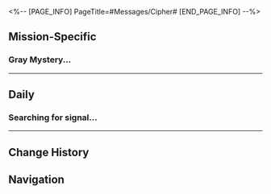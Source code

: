 <%-- [PAGE_INFO]
PageTitle=#Messages/Cipher#
[END_PAGE_INFO] --%>
{{Messages Infobox
|id        = 1406
|image     = Character Cipher Icon.png
|type      = Character
|sender    = Cipher
|signature = Show me the money!
|faction   = Amphoreus
}}

==Mission-Specific==
===Gray Mystery...===
{{Messages
|start_condition = 
|text =
:'''Cipher:''' Gray Mystery...
:'''Cipher:''' Last time in Styxia? Zero time for treasure hunting.
:'''Cipher:''' Absolute disaster.
:'''Cipher:''' Now the River of Souls mostly retreated... I'm back, baby!
:'''Cipher:''' In the water! A big, shiny chest!
:'''Cipher:''' I can't use the Miracle Orb, and I can't wade through...
:'''Cipher:''' Your power of time is needed, now!
:'''Cipher:''' 70/30 split.
:{Choice} 30 for you and 70 for me?
::'''(Trailblazer):''' 30 for you and 70 for me?
::'''Cipher:''' Exactly, 30 for you and 70 for me.
::'''(Trailblazer):''' ?
::'''Cipher:''' Pfft, details schmetails. Get here and we'll talk.
:{Choice} I'm coming.
::'''(Trailblazer):''' Chest? Be there right away.
::'''Cipher:''' Quickly!
::'''Cipher:''' Quickly!
::'''Cipher:''' Hurry!
:'''Cipher:''' [[File:Sticker PPG 22 Cipher 01.png|80px|(Image) &lbrack;Cipher Sticker - Fortune Bringer&rbrack;]]
}}
----

==Daily==
===Searching for signal...===
{{Messages|text=
:{{DIcon|Warning}} Searching for signal...
:{{DIcon|Warning}} Unstable Signal
:'''Cipher:''' Hey, Gray Mystery
:'''Cipher:''' May you strike it rich and save the world!
:'''Cipher:''' [[File:Sticker PPG 22 Cipher 01.png|80px]]
:'''Cipher:''' I'm not joking
:'''Cipher:''' I mean it
:'''Cipher:''' I still owe you for that Dew of Divine Blood
:'''Cipher:''' I was in a rush to get you out of there, so I had to go with something less than ideal. Sorry 'bout that
:'''Cipher:''' If you're seeing this message, then I guess everything worked out okay in the end. Shame I won't be there to see it
:'''Cipher:''' Though, thinking about it, this is something only you can do
:'''Cipher:''' [[File:Sticker PPG 22 Cipher 04.png|80px]]
:'''Cipher:''' Please look after the kids back my den for me. Not asking for a freebie, I've stashed some cash there
:'''Cipher:''' They're no slouches, so you can have them run errands, have them do small jobs to earn their keep. They don't need much, just enough to survive
:'''Cipher:''' Thanks a bunch
:'''Cipher:''' [[File:Sticker PPG 22 Cipher 03.png|80px]]
:{Choice} Cipher...
::'''(Trailblazer):''' Cipher, you're a hero.
:{Choice} When can we meet again?
::'''(Trailblazer):''' When can we meet again?
:{Choice} Then apologize in person!
::'''(Trailblazer):''' Then apologize in person!
:'''(Trailblazer):''' {{tx|Missing sticker}}{{subst:void|<!--SpriteOutput/Emoji/123005.png-->}}
:{{DIcon|Warning}} Message failed to send.
:{{DIcon|Warning}} The user you're trying to reach is currently out of the service area. Please try again later.
}}
----

==Change History==
{{Change History|3.3}}

==Navigation==
{{Messages Navbox}}